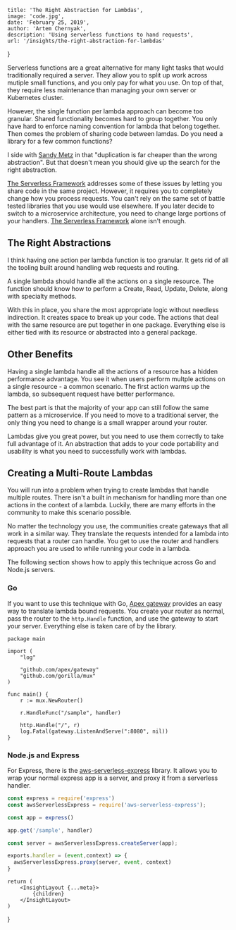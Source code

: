 
    title: 'The Right Abstraction for Lambdas',
    image: 'code.jpg',
    date: 'February 25, 2019',
    author: 'Artem Chernyak',
    description: 'Using serverless functions to hand requests',
    url: '/insights/the-right-abstraction-for-lambdas'
}

Serverless functions are a great alternative for many light tasks that would traditionally required a server. They allow you to split up work across mutiple small functions, and you only pay for what you use. On top of that, they require less maintenance than managing your own server or Kubernetes cluster.

However, the single function per lambda approach can become too granular. Shared functionality becomes hard to group together. You only have hard to enforce naming convention for lambda that belong together. Then comes the problem of sharing code between lamdas. Do you need a library for a few common functions?

I side with [Sandy Metz](https://www.sandimetz.com/blog/2016/1/20/the-wrong-abstraction) in that "duplication is far cheaper than the wrong abstraction". But that doesn't mean you should give up the search for the right abstraction.

[The Serverless Framework](https://serverless.com/) addresses some of these issues by letting you share code in the same project. However, it requires you to completely change how you process requests. You can't rely on the same set of battle tested libraries that you use would use elsewhere. If you later decide to switch to a microservice architecture, you need to change large portions of your handlers. [The Serverless Framework](https://serverless.com/) alone isn't enough.

## The Right Abstractions

I think having one action per lambda function is too granular. It gets rid of all the tooling built around handling web requests and routing.

A single lambda should handle all the actions on a single resource. The function should know how to perform a Create, Read, Update, Delete, along with specialty methods.

With this in place, you share the most appropriate logic without needless indirection. It creates space to break up your code. The actions that deal with the same resource are put together in one package. Everything else is either tied with its resource or abstracted into a general package.

## Other Benefits

Having a single lambda handle all the actions of a resource has a hidden performance advantage. You see it when users perform multple actions on a single resource - a common scenario. The first action warms up the lambda, so subsequent request have better performance.

The best part is that the majority of your app can still follow the same pattern as a microservice. If you need to move to a traditional server, the only thing you need to change is a small wrapper around your router.

Lambdas give you great power, but you need to use them correctly to take full advantage of it. An abstraction that adds to your code portability and usability is what you need to successfully work with lambdas.

## Creating a Multi-Route Lambdas

You will run into a problem when trying to create lambdas that handle multiple routes. There isn't a built in mechanism for handling more than one actions in the context of a lambda. Luckily, there are many efforts in the community to make this scenario possible.

No matter the technology you use, the communities create gateways that all work in a similar way. They translate the requests intended for a lambda into requests that a router can handle. You get to use the router and handlers approach you are used to while running your code in a lambda.

The following section shows how to apply this technique across Go and Node.js servers.

### Go

If you want to use this technique with Go, [Apex gateway](https://github.com/apex/gateway) provides an easy way to translate lambda bound requests. You create your router as normal, pass the router to the `http.Handle` function, and use the gateway to start your server. Everything else is taken care of by the library.

```golang
package main

import (
    "log"

    "github.com/apex/gateway"
    "github.com/gorilla/mux"
)

func main() {
    r := mux.NewRouter()

    r.HandleFunc("/sample", handler)

    http.Handle("/", r)
    log.Fatal(gateway.ListenAndServe(":8080", nil))
}
```

### Node.js and Express

For Express, there is the [aws-serverless-express](https://github.com/awslabs/aws-serverless-express) library. It allows you to wrap your normal express app is a server, and proxy it from a serverless handler.

```js
const express = require('express')
const awsServerlessExpress = require('aws-serverless-express');

const app = express()

app.get('/sample', handler)

const server = awsServerlessExpress.createServer(app);

exports.handler = (event,context) => {
  awsServerlessExpress.proxy(server, event, context)
}
```

    return (
        <InsightLayout {...meta}>
            {children}
        </InsightLayout>
    )
}
